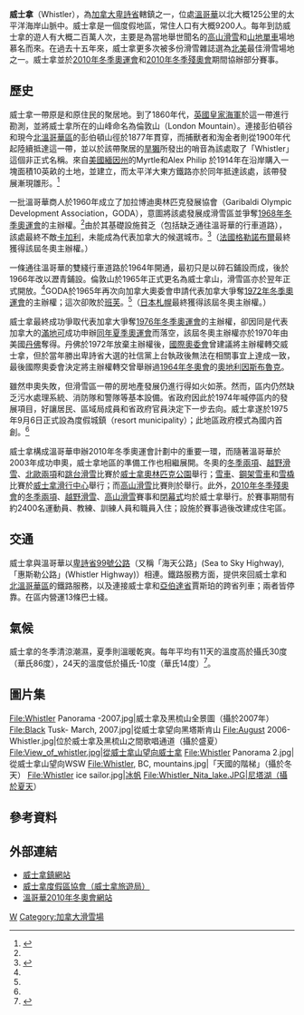 {{noteTA|G1=地名
}}
{{Infobox City
|name           = 威士拿
|native_name          = {{lang|en|Whistler}}
|nickname               = 
|motto                  = 
|image_skyline          = Whistler Panorama 1.jpg
|imagesize              = 
|image_caption          = 
|image_flag             = 
|image_seal             = 
|pushpin_map              = Canada British Columbia
|mapsize                = 
|map_caption            = 
|image_dot_map          = Census divisions BC.png
|dot_mapsize            =
|dot_map_caption        = 威士拿在卑詩省的位置
|dot_x =101  |dot_y =140
|subdivision_type       = [[國家|國家]]
|subdivision_name       = [[加拿大|加拿大]]
|subdivision_type1      = [[省|省]]
|subdivision_name1      = {{flagicon|British Columbia}} [[不列颠哥伦比亚|-{zh-hant:卑詩; zh-cn:不列颠哥伦比亚; zh-tw:英屬哥倫比亞;}-]]
|subdivision_type2      = [[不列颠哥伦比亚省行政區劃|區域]]
|subdivision_name2      = {{tsl|en|Squamish-Lillooet Regional District, British Columbia|史戈密殊－利魯艾特區域局}}
|leader_title           = 鎮長
|leader_name            = 梅拉美德（Ken Melamed）
|City_board_type        =
|City_board_name1       =
|City_board_title1      =
|City_board_name2       =
|City_board_name3       =
|City_board_name4       =
|City_board_name5       =
|City_board_name6       =
|City_board_name7       =
|City_board_name8       =
|City_board_name9       =
|City_board_name10      =
|City_board_name11      =
|City_board_name12      =
|established_title            = 城鎮地位
|established_date             = 1975年9月6日<ref name="WhistlerHistory">{{cite web |url = http://www.whistler.ca/index.php?option=com_content&task=view&id=86&Itemid=111 |title = Resort Municipality of Whistler - History |date =  |accessdate = 2010-03-02 |archive-date = 2011-03-17 |archive-url = https://web.archive.org/web/20110317011918/http://www.whistler.ca/index.php?option=com_content&task=view&id=86&Itemid=111 |dead-url = no }}</ref>
|area_magnitude         = 
|area_total_km2             = 161.72
|TotalArea_sq_mi        = 
|area_land              = 
|LandArea_sq_mi         = 
|area_water             = 
|WaterArea_sq_mi        = 
|area_water_percent     = 
|area_urban             =
|UrbanArea_sq_mi        =
|area_metro             = 
|MetroArea_sq_mi        =
|population_as_of       = 2006
|population_note        = 
|population_total       = 9248<ref>[http://www12.statcan.ca/census-recensement/2006/dp-pd/prof/92-591/details/Page.cfm?Lang=E&Geo1=CSD&Code1=5931020&Geo2=PR&Code2=59&Data=Count&SearchText=Whistler&SearchType=Begins&SearchPR=59&B1=All&Custom= 2006 Census Community Profile]</ref>
|population_metro       = 
|population_urban       = 
|population_density_km2     = 57.2
|population_density_mi2 = 
|timezone               = 太平洋標準時間
|utc_offset             = -8
|timezone_DST           = 太平洋日光節約時間
|utc_offset_DST         = -7
|latd=50 |latm=7 |lats=15 |latNS=N
|longd=122 |longm=57 |longs=16 |longEW=W
|elevation_m              = 670
|elevation_ft           = 
|website                = [http://www.whistler.ca/ Whistler.ca]
|footnotes              = 
}}
'''威士拿'''（Whistler），為[[加拿大|加拿大]][[卑詩省|卑詩省]]轄鎮之一，位處[[溫哥華|溫哥華]]以北大概125公里的太平洋海岸山脈中。威士拿是一個度假地區，常住人口有大概9200人。每年到訪威士拿的遊人有大概二百萬人次，主要是為當地舉世聞名的[[高山滑雪|高山滑雪]]和[[登山車|山地單車]]場地慕名而來。在過去十五年來，威士拿更多次被多份滑雪雜誌選為[[北美|北美]]最佳滑雪場地之一。威士拿並於[[2010年冬季奧林匹克運動會|2010年冬季奧運會]]和[[2010年冬季殘奧會|2010年冬季殘奧會]]期間協辦部分賽事。

== 歷史 ==
威士拿一帶原是{{tsl|en|Squamish First Nation|士魁米希族}}和{{tsl|en|Lil'wat First Nation|利魯艾特族}}原住民的聚居地。到了1860年代，[[英國皇家海軍|英國皇家海軍]]於這一帶進行勘測，並將威士拿所在的山峰命名為倫敦山（London Mountain）。連接彭伯頓谷和現今[[北溫哥華區|北溫哥華區]]的彭伯頓山徑於1877年貫穿，而捕獸者和淘金者則從1900年代起陸續抵達這一帶，並以於該帶聚居的[[旱獺|旱獺]]所發出的哨音為該處取了「Whistler」這個非正式名稱。來自[[美國|美國]][[緬因州|緬因州]]的Myrtle和Alex Philip 於1914年在{{tsl|en|Alta Lake, British Columbia|阿爾他湖}}沿岸購入一塊面積10英畝的土地，並建立{{tsl|en|Rainbow Lodge|彩虹旅館}}，而太平洋大東方鐵路亦於同年抵達該處，該帶發展漸現雛形。<ref name="TourismWhistler">{{cite web |url = http://www.mediaroom.tourismwhistler.com/media/all-about-whistler/history/ |title = Tourism Whistler's Media Room: Whistler's History |date =  |accessdate = 2010-03-02 }}{{dead link|date=2017年12月 |bot=InternetArchiveBot |fix-attempted=yes }}</ref>

一批溫哥華商人於1960年成立了加拉博迪奧林匹克發展協會（Garibaldi Olympic Development Association，GODA），意圖將該處發展成滑雪區並爭奪[[1968年冬季奧運會|1968年冬季奧運會]]的主辦權。<ref name="TourismWhistler"/>由於其基礎設施貧乏（包括缺乏通往溫哥華的行車道路），該處最終不敵[[卡加利|卡加利]]，未能成為代表加拿大的候選城市。<ref name="IOCVote">{{cite web |url = http://www.aldaver.com/votes.html |title = IOC Vote History |date =  |accessdate = 2010-03-02 |archive-date = 2008-05-25 |archive-url = https://web.archive.org/web/20080525070757/http://www.aldaver.com/votes.html |dead-url = no }}</ref>（[[法國|法國]][[格勒諾布爾|格勒諾布爾]]最終獲得該屆冬奧主辦權。）

一條通往溫哥華的雙綫行車道路於1964年開通，最初只是以碎石鋪設而成，後於1966年改以瀝青鋪設。倫敦山於1965年正式更名為威士拿山，滑雪區亦於翌年正式開放。<ref name="TourismWhistler"/>GODA於1965年再次向加拿大奧委會申請代表加拿大爭奪[[1972年冬季奧運會|1972年冬季奧運會]]的主辦權；這次卻敗於[[班芙|班芙]]。<ref name="IOCVote"/>（[[日本|日本]][[札幌|札幌]]最終獲得該屆冬奧主辦權。）

威士拿最終成功爭取代表加拿大爭奪[[1976年冬季奧運會|1976年冬季奧運會]]的主辦權，卻因同是代表加拿大的[[滿地可|滿地可]]成功申辦[[1976年奧運會|同年夏季奧運會]]而落空，該屆冬奧主辦權亦於1970年由美國[[丹佛|丹佛]]奪得。丹佛於1972年放棄主辦權後，[[國際奧委會|國際奧委會]]曾建議將主辦權轉交威士拿，但於當年勝出卑詩省大選的社信黨上台執政後無法在相關事宜上達成一致，最後國際奧委會決定將主辦權轉交曾舉辦過[[1964年冬季奧林匹克運動會|1964年冬奧會]]的[[奧地利|奧地利]][[因斯布魯克|因斯布魯克]]。

雖然申奧失敗，但滑雪區一帶的房地產發展仍進行得如火如荼。然而，區内仍然缺乏污水處理系統、消防隊和警隊等基本設備。省政府因此於1974年喊停區内的發展項目，好讓居民、區域局成員和省政府官員決定下一步去向。威士拿遂於1975年9月6日正式設為度假城鎮（resort municipality）；此地區政府模式為國内首創。<ref name="WhistlerHistory"/>

威士拿構成溫哥華申辦2010年冬季奧運會計劃中的重要一環，而隨著溫哥華於2003年成功申奧，威士拿地區的準備工作也相繼展開。冬奧的[[2010年冬季奧林匹克運動會冬季兩項比賽|冬季兩項]]、[[2010年冬季奧林匹克運動會越野滑雪比賽|越野滑雪]]、[[2010年冬季奧林匹克運動會北歐兩項比賽|北歐兩項]]和[[2010年冬季奧林匹克運動會跳台滑雪比賽|跳台滑雪]]比賽於[[威士拿奧林匹克公園|威士拿奧林匹克公園]]舉行；[[2010年冬季奧林匹克運動會雪車比賽|雪車]]、[[2010年冬季奥林匹克运动会钢架雪车比赛|鋼架雪車]]和[[2010年冬季奧林匹克運動會雪橇比賽|雪橇]]比賽於[[威士拿滑行中心|威士拿滑行中心]]舉行；而[[2010年冬季奧林匹克運動會高山滑雪比賽|高山滑雪]]比賽則於{{tsl|en|Whistler Blackcomb|威士拿溪畔}}舉行。此外，[[2010年冬季殘奧會|2010年冬季殘奧會]]的[[2010年冬季殘奧會冬季兩項比賽|冬季兩項]]、[[2010年冬季殘奧會越野滑雪比賽|越野滑雪]]、[[2010年冬季殘奧會高山滑雪比賽|高山滑雪]]賽事和[[2010年冬季殘奧會閉幕式|閉幕式]]均於威士拿舉行。{{tsl|en|Whistler Olympic and Paralympic Village|威士拿奧運和殘奧村}}於賽事期間有約2400名運動員、教練、訓練人員和職員入住；設施於賽事過後改建成住宅區。

== 交通 ==
威士拿與溫哥華以[[卑詩省99號公路|卑詩省99號公路]]（又稱「海天公路」(Sea to Sky Highway),「惠斯勒公路」(Whistler Highway)）相連。鐵路服務方面，{{tsl|en|Rocky Mountaineer|洛基登山鐵路}}提供來回威士拿和[[北溫哥華區|北溫哥華區]]的鐵路服務，以及連接威士拿和[[亞伯達省|亞伯達省]]賈斯珀的跨省列車；兩者皆停靠{{tsl|en|Whistler railway station|威士拿火車站}}。{{tsl|en|Whistler Transit System|威士拿公交系統}}在區内營運13條巴士綫。

== 氣候 ==

威士拿的冬季清涼潮濕，夏季則溫暖乾爽。每年平均有11天的溫度高於攝氏30度（華氏86度），24天的溫度低於攝氏-10度（華氏14度）<ref>{{cite web|url=http://www.climate.weatheroffice.ec.gc.ca/climate_normals/results_e.html?Province=BC%20%20&StationName=&SearchType=&LocateBy=Province&Proximity=25&ProximityFrom=City&StationNumber=&IDType=MSC&CityName=&ParkName=&LatitudeDegrees=&LatitudeMinutes=&LongitudeDegrees=&LongitudeMinutes=&NormalsClass=A&SelNormals=&StnId=348&|author=Environment Canada|title=Whistler|accessdate=2009-04-23}}{{Dead link}}</ref>。
{{Infobox Weather
|location = 威士拿
|metric_first = yes
|single_line = yes
|Jan_REC_Hi_°C = 8.9
|Feb_REC_Hi_°C = 14.3
|Mar_REC_Hi_°C = 19.6
|Apr_REC_Hi_°C = 27.8
|May_REC_Hi_°C = 35.6
|Jun_REC_Hi_°C = 34.9
|Jul_REC_Hi_°C = 38.2
|Aug_REC_Hi_°C = 36.4
|Sep_REC_Hi_°C = 35
|Oct_REC_Hi_°C = 26.6
|Nov_REC_Hi_°C = 13.6
|Dec_REC_Hi_°C = 9.4
|year_REC_Hi_°C = 38.2
|Jan_Hi_°C = 0.1
|Feb_Hi_°C = 3.1
|Mar_Hi_°C = 7.2
|Apr_Hi_°C = 11.6
|May_Hi_°C = 16
|Jun_Hi_°C = 19.4
|Jul_Hi_°C = 22.9
|Aug_Hi_°C = 23.5
|Sep_Hi_°C = 19.2
|Oct_Hi_°C = 11.4
|Nov_Hi_°C = 3.4
|Dec_Hi_°C = -0.3
|year_Hi_°C = 11.5
|Jan_Lo_°C = -6.1
|Feb_Lo_°C = -4.3
|Mar_Lo_°C = -2.6
|Apr_Lo_°C = 0.1
|May_Lo_°C = 3.7
|Jun_Lo_°C = 6.9
|Jul_Lo_°C = 8.8
|Aug_Lo_°C = 8.6
|Sep_Lo_°C = 5.4
|Oct_Lo_°C = 1.7
|Nov_Lo_°C = -2.2
|Dec_Lo_°C = -6
|year_Lo_°C = 1.1
|Jan_REC_Lo_°C = -28.2
|Feb_REC_Lo_°C = -24.1
|Mar_REC_Lo_°C = -18.5
|Apr_REC_Lo_°C = -7.7
|May_REC_Lo_°C = -3.4
|Jun_REC_Lo_°C = -0.7
|Jul_REC_Lo_°C = 0.3
|Aug_REC_Lo_°C = 0
|Sep_REC_Lo_°C = -3.2
|Oct_REC_Lo_°C = -14.2
|Nov_REC_Lo_°C = -24.3
|Dec_REC_Lo_°C = -29.2
|year_REC_Lo_°C = -29.2
|Jan_Precip_mm = 157.2
|Feb_Precip_mm = 119.5
|Mar_Precip_mm = 96.1
|Apr_Precip_mm = 75
|May_Precip_mm = 66.2
|Jun_Precip_mm = 58.1
|Jul_Precip_mm = 47.7
|Aug_Precip_mm = 47.5
|Sep_Precip_mm = 63.7
|Oct_Precip_mm = 147.4
|Nov_Precip_mm = 188.2
|Dec_Precip_mm = 162.3
|year_Precip_mm = 1181.4
|source = [[加拿大環境部|Environment Canada]]<ref name="climate">[[加拿大環境部|Environment Canada]]—[http://www.climate.weatheroffice.ec.gc.ca/climate_normals/results_e.html?Province=BC%20%20&StationName=&SearchType=&LocateBy=Province&Proximity=25&ProximityFrom=City&StationNumber=&IDType=MSC&CityName=&ParkName=&LatitudeDegrees=&LatitudeMinutes=&LongitudeDegrees=&LongitudeMinutes=&NormalsClass=A&SelNormals=&StnId=348& Canadian Climate Normals 1971–2000], accessed 09 July 2009</ref>
|accessdate=August 2010
}}

== 圖片集 ==
<gallery>
File:Whistler Panorama -2007.jpg|威士拿及黑梳山全景圖（攝於2007年）
File:Black Tusk- March, 2007.jpg|從威士拿望向黑塔斯肯山
File:August 2006-Whistler.jpg|位於威士拿及黑梳山之間歌唱通道（攝於盛夏）
File:View_of_whistler.jpg|從威士拿山望向威士拿
File:Whistler Panorama 2.jpg|從威士拿山望向WSW
File:Whistler, BC, mountains.jpg|「天國的階梯」（攝於冬天）
File:Whistler ice sailor.jpg|[[冰帆|冰帆]]
File:Whistler_Nita_lake.JPG|尼塔湖（攝於夏天）
</gallery>

== 參考資料 ==
{{reflist|2}}

== 外部連結 ==
{{commonscat|Whistler}}
* [http://www.whistler.ca/ 威士拿鎮網站] {{Wayback|url=http://www.whistler.ca/ |date=20210118052041 }}
* [http://www.tourismwhistler.com/ 威士拿度假區協會（威士拿旅遊局）] {{Wayback|url=http://www.tourismwhistler.com/ |date=20081108020536 }}
* [http://vancouver2010.com/ 溫哥華2010年冬奧會網站] {{Wayback|url=http://vancouver2010.com/ |date=20190701221649 }}

{{不列颠哥伦比亚省行政区划}}
{{Authority control}}
[[Category:不列顛哥倫比亞省聚居地|W]]
[[Category:加拿大滑雪場|Category:加拿大滑雪場]]